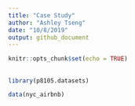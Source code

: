 ```yaml
---
title: "Case Study"
author: "Ashley Tseng"
date: "10/8/2019"
output: github_document
---
```


```r
knitr::opts_chunk$set(echo = TRUE)
```

## 
```r
library(p8105.datasets)

data(nyc_airbnb)
```
